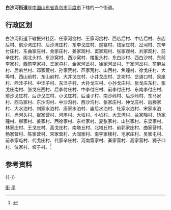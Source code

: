'''白沙河街道'''是[[中华人民共和国|中国]][[山东省|山东省]][[青岛市|青岛市]][[平度市|平度市]]下辖的一个街道。

== 行政区划 ==
白沙河街道下辖振兴社区、任家河岔村、王家河岔村、西店后村、中店后村、东店后村、前沙湾庄村、后沙湾庄村、东李戈庄村、巡寨村、钱家庄村、岔河村、东辛付庄村、东曲家庄村、金家庄村、姜家观村、窦家观村、张家观村、刘家观村、前辛庄村、阁北头村、东沙窝村、西沙窝村、楼里头村、东白沙村、西白沙村、东前李家村、西前李家村、王家屯村、金家河岔村、徐家河岔村、于家河岔村、前麻兰村、后麻兰村、邓家荒村、孙家荒村、芦家荒村、山西村、焦疃村、徐戈庄村、大埠村、西山前村、东山前村、大井戈庄村、小井戈庄村、芝坊村、岔道口村、泉崖村、西洼子村、中洼子村、东洼子村、大孙戈庄村、小孙戈庄村、张戈庄东村、张戈庄南村、张戈庄西村、后李付庄村、中李付庄村、前李付庄村、东南李付庄村、前沙戈庄村、后沙戈庄村、小戈庄村、后洼子村、南沙岭村、后沙岭村、东马家村、西马家村、东沙沟村、中沙沟村、西沙沟村、张家庄村、仲戈庄村、后滕家村、大水泊村、刘家水泊村、唐家水泊村、庙后水泊村、杜家水泊村、宋家水泊村、尚河头村、崔家营村、河崖村、大坵村、小坵村、大玉湾村、兰家疃村、矫家疃村、柳家村、姜家村、西徐家村、东杜家村、夏张家村、山张家村、东梁家村、林家庄村、王戈庄村、高戈庄村、南塔丘村、北塔丘村、前郭家庄村、曲家营村、杨家营村、陈家营村、宋家营村、大阎家村、南李家楼村、毛家庄村、吴家屯村、前李家屯村、代戈庄村、代家辛庄村、河南雷家村、綦家营村、高家营村、狮子口村、位家村、坡子村。<ref>{{Cite web|url=http://www.stats.gov.cn/tjsj/tjbz/tjyqhdmhcxhfdm/2015/37/02/83/370283005.html|title=统计用区划和城乡划分代码/山东省/青岛市/平度市/白沙河街道办事处|accessdate=2017-04-23|author=国家统计局|date=2015-09-30|publisher=|archive-date=2017-04-27|archive-url=https://web.archive.org/web/20170427004946/http://www.stats.gov.cn/tjsj/tjbz/tjyqhdmhcxhfdm/2015/37/02/83/370283005.html|dead-url=no}}</ref>

== 参考资料 ==
{{Reflist}}
{{-}}
{{青岛小作品}}
{{青岛市平度市行政区划}}
{{青岛市行政区划}}
[[Category:平度市|街]]
[[Category:青岛乡级行政区划|平]]